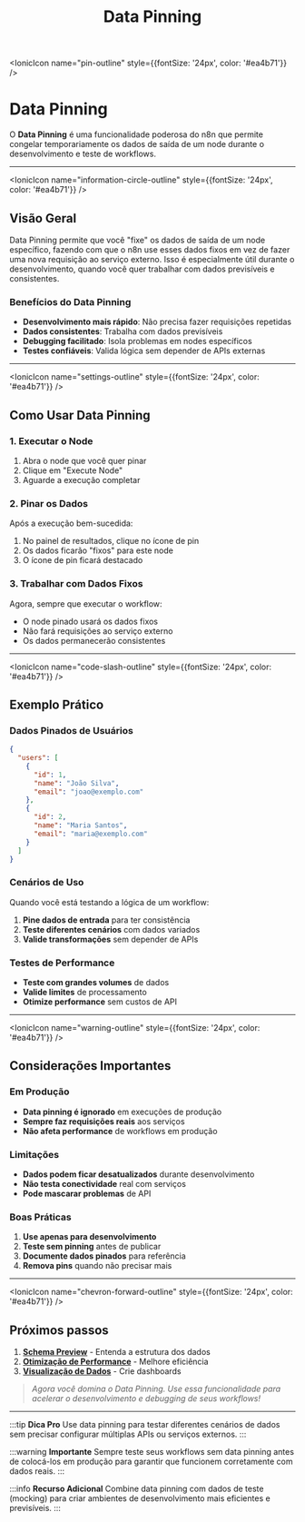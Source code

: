 ﻿---
sidebar_position: 7
title: Data Pinning
description: Como usar data pinning para desenvolvimento e debugging de workflows
keywords: [n8n, data pinning, desenvolvimento, debugging, dados fixos]
---

<IonicIcon name="pin-outline" style={{fontSize: '24px', color: '#ea4b71'}} />
# Data Pinning

O **Data Pinning** é uma funcionalidade poderosa do n8n que permite congelar temporariamente os dados de saída de um node durante o desenvolvimento e teste de workflows.

---

<IonicIcon name="information-circle-outline" style={{fontSize: '24px', color: '#ea4b71'}} />
## Visão Geral

Data Pinning permite que você "fixe" os dados de saída de um node específico, fazendo com que o n8n use esses dados fixos em vez de fazer uma nova requisição ao serviço externo. Isso é especialmente útil durante o desenvolvimento, quando você quer trabalhar com dados previsíveis e consistentes.

### Benefícios do Data Pinning

- **Desenvolvimento mais rápido**: Não precisa fazer requisições repetidas
- **Dados consistentes**: Trabalha com dados previsíveis
- **Debugging facilitado**: Isola problemas em nodes específicos
- **Testes confiáveis**: Valida lógica sem depender de APIs externas

---

<IonicIcon name="settings-outline" style={{fontSize: '24px', color: '#ea4b71'}} />
## Como Usar Data Pinning

### 1. Executar o Node

1. Abra o node que você quer pinar
2. Clique em "Execute Node"
3. Aguarde a execução completar

### 2. Pinar os Dados

Após a execução bem-sucedida:

1. No painel de resultados, clique no ícone de pin
2. Os dados ficarão "fixos" para este node
3. O ícone de pin ficará destacado

### 3. Trabalhar com Dados Fixos

Agora, sempre que executar o workflow:

- O node pinado usará os dados fixos
- Não fará requisições ao serviço externo
- Os dados permanecerão consistentes

---

<IonicIcon name="code-slash-outline" style={{fontSize: '24px', color: '#ea4b71'}} />
## Exemplo Prático

### Dados Pinados de Usuários

```json
{
  "users": [
    {
      "id": 1,
      "name": "João Silva",
      "email": "joao@exemplo.com"
    },
    {
      "id": 2,
      "name": "Maria Santos",
      "email": "maria@exemplo.com"
    }
  ]
}
```

### Cenários de Uso

Quando você está testando a lógica de um workflow:

1. **Pine dados de entrada** para ter consistência
2. **Teste diferentes cenários** com dados variados
3. **Valide transformações** sem depender de APIs

### Testes de Performance

- **Teste com grandes volumes** de dados
- **Valide limites** de processamento
- **Otimize performance** sem custos de API

---

<IonicIcon name="warning-outline" style={{fontSize: '24px', color: '#ea4b71'}} />
## Considerações Importantes

### Em Produção

- **Data pinning é ignorado** em execuções de produção
- **Sempre faz requisições reais** aos serviços
- **Não afeta performance** de workflows em produção

### Limitações

- **Dados podem ficar desatualizados** durante desenvolvimento
- **Não testa conectividade** real com serviços
- **Pode mascarar problemas** de API

### Boas Práticas

1. **Use apenas para desenvolvimento**
2. **Teste sem pinning** antes de publicar
3. **Documente dados pinados** para referência
4. **Remova pins** quando não precisar mais

---

<IonicIcon name="chevron-forward-outline" style={{fontSize: '24px', color: '#ea4b71'}} />
## Próximos passos

1. **[Schema Preview](./data-structure)** - Entenda a estrutura dos dados
2. **[Otimização de Performance](./data-structure)** - Melhore eficiência
3. **[Visualização de Dados](./visualizacao-dados)** - Crie dashboards

> *Agora você domina o Data Pinning. Use essa funcionalidade para acelerar o desenvolvimento e debugging de seus workflows!*

---

:::tip **Dica Pro**
Use data pinning para testar diferentes cenários de dados sem precisar configurar múltiplas APIs ou serviços externos.
:::

:::warning **Importante**
Sempre teste seus workflows sem data pinning antes de colocá-los em produção para garantir que funcionem corretamente com dados reais.
:::

:::info **Recurso Adicional**
Combine data pinning com dados de teste (mocking) para criar ambientes de desenvolvimento mais eficientes e previsíveis.
:::
